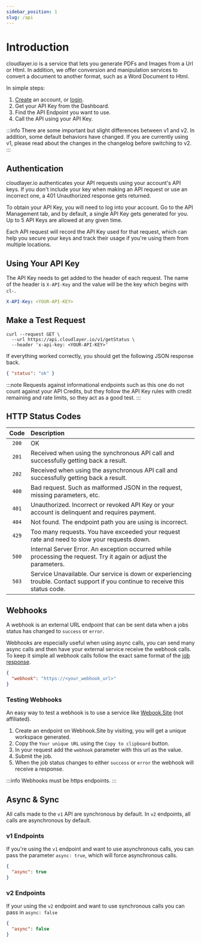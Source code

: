 ```yaml
---
sidebar_position: 1
slug: /api
---
```



# Introduction

cloudlayer.io is a service that lets you generate PDFs and Images from a Url or Html. In addition, we offer conversion and manipulation services to convert a document to another format, such as a Word Document to Html.

In simple steps:

1. [Create](https://cloudlayer.io/auth/register) an account, or [login](https://cloudlayer.io/auth/login).
2. Get your API Key from the Dashboard.
3. Find the API Endpoint you want to use.
4. Call the API using your API Key.

<BaseUrlCodeBlock title="API Base URL - v2" />

:::info
There are some important but slight differences between v1 and v2. In addition, some default behaviors have changed. If you are currently using v1, please read about the changes in the changelog before switching to v2.
:::

## Authentication

cloudlayer.io authenticates your API requests using your account's API keys. If you don't include your key when making an API request or use an incorrect one, a 401 Unauthorized response gets returned.

To obtain your API Key, you will need to log into your account. Go to the API Management tab, and by default, a single API Key gets generated for you. Up to 5 API Keys are allowed at any given time.

Each API request will record the API Key used for that request, which can help you secure your keys and track their usage if you're using them from multiple locations.

## Using Your API Key

The API Key needs to get added to the header of each request. The name of the header is `X-API-Key` and the value will be the key which begins with `cl-`.

```yaml title="API Key Example"
X-API-Key: <YOUR-API-KEY>
```

## Make a Test Request

```shell
curl --request GET \
  --url https://api.cloudlayer.io/v1/getStatus \
  --header 'x-api-key: <YOUR-API-KEY>'
```

If everything worked correctly, you should get the following JSON response back.

```json
{ "status": "ok" }
```

:::note
Requests against informational endpoints such as this one do not count against your API Credits, but they follow the API Key rules with credit remaining and rate limits, so they act as a good test.
:::

## HTTP Status Codes

| Code  | Description                                                                                                                    |
| :---: | :----------------------------------------------------------------------------------------------------------------------------- |
| `200` | OK                                                                                                                             |
| `201` | Received when using the synchronous API call and successfully getting back a result.                                           |
| `202` | Received when using the asynchronous API call and successfully getting back a result.                                          |
| `400` | Bad request. Such as malformed JSON in the request, missing parameters, etc.                                                   |
| `401` | Unauthorized. Incorrect or revoked API Key or your account is delinquent and requires payment.                                 |
| `404` | Not found. The endpoint path you are using is incorrect.                                                                       |
| `429` | Too many requests. You have exceeded your request rate and need to slow your requests down.                                    |
| `500` | Internal Server Error. An exception occurred while processing the request. Try it again or adjust the parameters.              |
| `503` | Service Unavailable. Our service is down or experiencing trouble. Contact support if you continue to receive this status code. |

## Webhooks

A webhook is an external URL endpoint that can be sent data when a jobs status has changed to `success` or `error`.

Webhooks are especially useful when using async calls, you can send many async calls and then have your external service receive the webhook calls. To keep it simple all webhook calls follow the exact same format of the [job response](/jobs#job-response).

```json Webhook
{
  "webhook": "https://<your_webhook_url>"
}
```

### Testing Webhooks

An easy way to test a webhook is to use a service like [Webook.Site](https://webhook.site) (not affiliated).

1. Create an endpoint on Webhook.Site by visiting, you will get a unique workspace generated.
2. Copy the `Your unique URL` using the `Copy to clipboard` button.
3. In your request add the `webhook` parameter with this url as the value.
4. Submit the job.
5. When the job status changes to either `success` or `error` the webhook will receive a response.

:::info
Webhooks must be https endpoints.
:::

## Async & Sync

All calls made to the `v1` API are synchronous by default. In `v2` endpoints, all calls are asynchronous by default.

### v1 Endpoints

If you're using the `v1` endpoint and want to use asynchronous calls, you can pass the parameter `async: true`, which will force asynchronous calls.

```json title="Use Asynchronous Calls in v1 Endpoint"
{
  "async": true
}
```

### v2 Endpoints

If your using the `v2` endpoint and want to use synchronous calls you can pass in `async: false`

```json title="Use Synchrounous Calls in v2 Endpoints"
{
  "async": false
}
```
